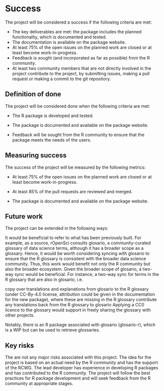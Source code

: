 # Success
<!-- 
Projects should have a definition of done that is measurable, and a thorough understanding going in of what the risks are to delivery 
-->

The project will be considered a success if the following criteria are met:


- The key deliverables are met: the package includes the planned functionality, which is documented and tested.
- The documentation is available on the package website.
- At least 75% of the open issues on the planned work are closed or at least become work-in-progress.
- Feedback is sought (and incorporated as far as possible) from the R community.
- At least two community members that are not directly involved in the project contribute to the project, by submitting issues, making a pull request or making a commit to the git repository.

## Definition of done
<!-- 
What does success look like? 
-->

The project will be considered done when the following criteria are met:

- The R package is developed and tested.

- The package is documented and available on the package website.

- Feedback will be sought from the R community to ensure that the package meets the needs of the users.

## Measuring success
<!-- 
How will we know when success is achieved, what markers can we use along the way 
-->

The success of the project will be measured by the following metrics:

- At least 75% of the open issues on the planned work are closed or at least become work-in-progress.

- At least 85% of the pull requests are reviewed and merged.

- The package is documented and available on the package website.

## Future work
<!-- 
How could this be extended / developed in the future by yourself and/or the community in general?
-->

The project can be extended in the following ways:

It would be beneficial to refer to what has been previously built. For example, as a source, rOpenSci consults glosario, a community-curated glossary of data science terms, although it has a broader scope as a glossary. Hence, it would be worth considering syncing with glosario to ensure that the R glossary is consistent with the broader data science community. Thus, this work would benefit not only the R community but also the broader ecosystem. Given the broader scope of glosario, a two-way sync would be beneficial. For instance, a two-way sync for terms in the R glossary that are also in glosario, i.e.

copy over translations and explanations from glosario to the R glossary (under CC-By-4.0 license, attribution could be given in the documentation for the new package), where these are missing in the R glossary
contribute any translations back from the R glossary to glosario
Applying a CC0 licence to the glossary would support in freely sharing the glossary with other projects.

Notably, there is an R package associated with glosario (glosario-r), which is a WIP but can be used to retrieve glossaries.

## Key risks
<!-- 
What sort of things could come up that can delay or break the project?

 - [ ] People
 - [ ] Processes
 - [ ] Tooling & Technology
 - [ ] Costs

-->

The are not any major risks associated with this project. The idea for the project is based on an actual need by the R community and has the support of the RCWG. The lead developer has experience in developing R packages and has contributed to the R community. The project will follow the best practices for R package development and will seek feedback from the R community at appropriate stages.
